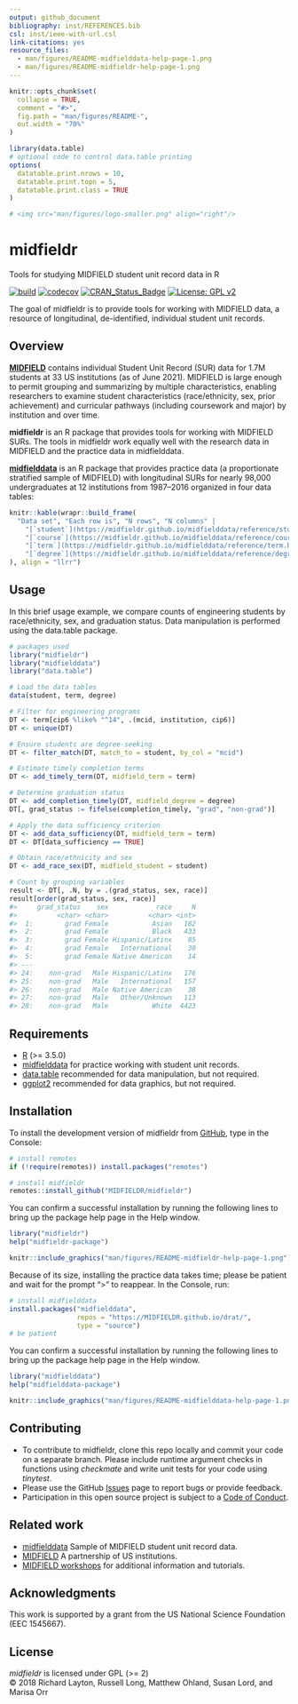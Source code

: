 ```yaml
---
output: github_document
bibliography: inst/REFERENCES.bib
csl: inst/ieee-with-url.csl
link-citations: yes
resource_files:
  - man/figures/README-midfielddata-help-page-1.png
  - man/figures/README-midfieldr-help-page-1.png
---
```


<!-- README.md is generated from README.Rmd. Please edit that file -->

```r
knitr::opts_chunk$set(
  collapse = TRUE,
  comment = "#>",
  fig.path = "man/figures/README-",
  out.width = "70%"
)
```

```r
library(data.table)
# optional code to control data.table printing
options(
  datatable.print.nrows = 10,
  datatable.print.topn = 5,
  datatable.print.class = TRUE
)

# <img src="man/figures/logo-smaller.png" align="right"/>
```





# midfieldr

Tools for studying MIDFIELD student unit record data in R

<!-- badges: start -->
[![build](https://github.com/MIDFIELDR/midfieldr/workflows/build/badge.svg)](https://github.com/MIDFIELDR/midfieldr/actions)
[![codecov](https://codecov.io/gh/MIDFIELDR/midfieldr/branch/main/graph/badge.svg?token=KcuCzBkLBP)](https://codecov.io/gh/MIDFIELDR/midfieldr)
[![CRAN_Status_Badge](http://www.r-pkg.org/badges/version/midfieldr)](http://cran.r-project.org/package=midfieldr)
[![License: GPL v2](https://img.shields.io/badge/License-GPL%20v2-blue.svg)](https://www.gnu.org/licenses/old-licenses/gpl-2.0.en.html)
<!-- badges: end -->




The goal of midfieldr is to provide tools for working with MIDFIELD data, a resource of longitudinal, de-identified, individual student unit records.


## Overview 

[**MIDFIELD**](https://engineering.purdue.edu/MIDFIELD) contains individual Student Unit Record (SUR) data for 1.7M students at 33 US institutions (as of June 2021). MIDFIELD is large enough to permit grouping and summarizing by multiple characteristics, enabling researchers to examine student characteristics (race/ethnicity, sex, prior achievement) and curricular pathways (including coursework and major) by institution and over time. 

**midfieldr** is an R package that provides tools for working with MIDFIELD SURs. The tools in midfieldr work equally well with the research data in MIDFIELD and the practice data in midfielddata. 

[**midfielddata**](https://midfieldr.github.io/midfielddata/) is an R package that provides practice data (a proportionate stratified sample of  MIDFIELD) with longitudinal SURs for nearly 98,000 undergraduates at 12 institutions from 1987–2016 organized in four data tables: 

```r
knitr::kable(wrapr::build_frame(
  "Data set", "Each row is", "N rows", "N columns" |
    "[`student`](https://midfieldr.github.io/midfielddata/reference/student.html)", "a student upon being admitted", "97,640", "13" |
    "[`course`](https://midfieldr.github.io/midfielddata/reference/course.html)", "a student in a course", "3.5M", "12" |
    "[`term`](https://midfieldr.github.io/midfielddata/reference/term.html)", "a student in a term", "728,000", "13" |
    "[`degree`](https://midfieldr.github.io/midfielddata/reference/degree.html)", "a student who completes their program", "48,000", "5"
), align = "llrr")
```







## Usage

In this brief usage example, we compare counts of engineering students by race/ethnicity, sex, and graduation status. Data manipulation is performed using the data.table package. 

``` r
# packages used 
library("midfieldr")
library("midfielddata")
library("data.table")

# Load the data tables
data(student, term, degree)

# Filter for engineering programs 
DT <- term[cip6 %like% "^14", .(mcid, institution, cip6)]
DT <- unique(DT)

# Ensure students are degree-seeking 
DT <- filter_match(DT, match_to = student, by_col = "mcid")

# Estimate timely completion terms 
DT <- add_timely_term(DT, midfield_term = term)

# Determine graduation status  
DT <- add_completion_timely(DT, midfield_degree = degree)
DT[, grad_status := fifelse(completion_timely, "grad", "non-grad")]

# Apply the data sufficiency criterion 
DT <- add_data_sufficiency(DT, midfield_term = term)
DT <- DT[data_sufficiency == TRUE]

# Obtain race/ethnicity and sex
DT <- add_race_sex(DT, midfield_student = student)

# Count by grouping variables
result <- DT[, .N, by = .(grad_status, sex, race)]
result[order(grad_status, sex, race)]
#>     grad_status    sex            race     N
#>          <char> <char>          <char> <int>
#>  1:        grad Female           Asian   182
#>  2:        grad Female           Black   433
#>  3:        grad Female Hispanic/Latinx    85
#>  4:        grad Female   International    30
#>  5:        grad Female Native American    14
#> ---                                         
#> 24:    non-grad   Male Hispanic/Latinx   176
#> 25:    non-grad   Male   International   157
#> 26:    non-grad   Male Native American    38
#> 27:    non-grad   Male   Other/Unknown   113
#> 28:    non-grad   Male           White  4423
```






## Requirements

- [R](https://www.r-project.org/) (>= 3.5.0)
- [midfielddata](https://midfieldr.github.io/midfielddata/) for practice working with student unit records. 
- [data.table](https://rdatatable.gitlab.io/data.table/) recommended for data manipulation, but not required.  
- [ggplot2](https://ggplot2.tidyverse.org/) recommended for data graphics, but not required.




## Installation

To install the development version of midfieldr from [GitHub](https://github.com/), type in the Console: 

``` r
# install remotes
if (!require(remotes)) install.packages("remotes")

# install midfieldr
remotes::install_github("MIDFIELDR/midfieldr")
```

You can confirm a successful installation by running the following lines to bring up the package help page in the Help window. 

``` r
library("midfieldr")
help("midfieldr-package")
```

```r
knitr::include_graphics("man/figures/README-midfieldr-help-page-1.png")
```


Because of its size, installing the practice data takes time; please be patient and wait for the prompt “>” to reappear. In the Console, run:

``` r
# install midfielddata  
install.packages("midfielddata", 
                 repos = "https://MIDFIELDR.github.io/drat/", 
                 type = "source")
# be patient
``` 

You can confirm a successful installation by running the following lines to bring up the package help page in the Help window. 

``` r
library("midfielddata")
help("midfielddata-package")
```

```r
knitr::include_graphics("man/figures/README-midfielddata-help-page-1.png")
```


## Contributing

- To contribute to midfieldr, clone this repo locally and commit your code on a separate branch. Please include runtime argument checks in functions using _checkmate_ and write unit tests for your code using _tinytest_. 
- Please use the GitHub [Issues](https://github.com/MIDFIELDR/midfieldr/issues) page to report bugs or provide feedback.
- Participation in this open source project is subject to a [Code of Conduct](CONDUCT.html). 



## Related work

- [midfielddata](https://midfieldr.github.io/midfielddata/) Sample of MIDFIELD student unit record data.
- [MIDFIELD](https://engineering.purdue.edu/MIDFIELD) A partnership of US institutions.
- [MIDFIELD workshops](https://midfieldr.github.io/2021-asee-workshop/) for additional information and tutorials. 


## Acknowledgments

This work is supported by a grant from the US National Science Foundation (EEC 1545667).


## License

_midfieldr_ is licensed under GPL (>= 2)    
&copy; 2018 Richard Layton, Russell Long, Matthew Ohland, Susan Lord, and Marisa Orr


